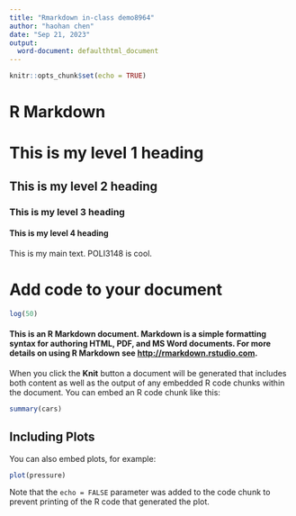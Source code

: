 ```yaml
---
title: "Rmarkdown in-class demo8964"
author: "haohan chen"
date: "Sep 21, 2023"
output: 
  word-document: defaulthtml_document
---
```


```r
knitr::opts_chunk$set(echo = TRUE)
```

# R Markdown

# This is my level 1 heading

## This is my level 2 heading

### This is my level 3 heading

#### This is my level 4 heading

This is my main text. POLI3148 is cool.

# Add code to your document

```r
log(50)
```

#### This is an R Markdown document. Markdown is a simple formatting syntax for authoring HTML, PDF, and MS Word documents. For more details on using R Markdown see <http://rmarkdown.rstudio.com>.

When you click the **Knit** button a document will be generated that includes both content as well as the output of any embedded R code chunks within the document. You can embed an R code chunk like this:

```r
summary(cars)
```

## Including Plots

You can also embed plots, for example:

```r
plot(pressure)
```

Note that the `echo = FALSE` parameter was added to the code chunk to prevent printing of the R code that generated the plot.
